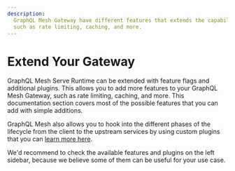 ```yaml
---
description:
  GraphQL Mesh Gateway have different features that extends the capabilities of your GraphQL API
  such as rate limiting, caching, and more.
---
```



# Extend Your Gateway

GraphQL Mesh Serve Runtime can be extended with feature flags and additional plugins. This allows
you to add more features to your GraphQL Mesh Gateway, such as rate limiting, caching, and more.
This documentation section covers most of the possible features that you can add with simple
additions.

GraphQL Mesh also allows you to hook into the different phases of the lifecycle from the client to
the upstream services by using custom plugins that you can
[learn more here](/v1/serve/features/custom-plugins).

<Callout>
  We'd recommend to check the available features and plugins on the left sidebar, because we believe
  some of them can be useful for your use case.
</Callout>
